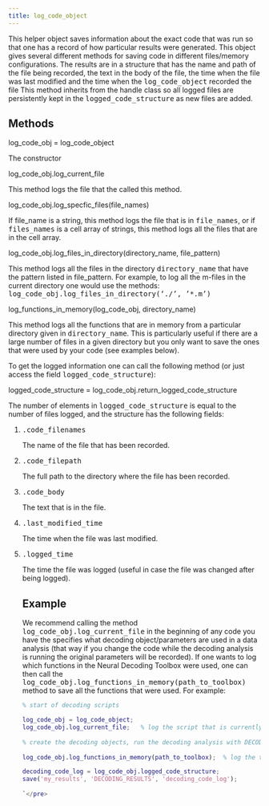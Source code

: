 ---
title: log_code_object
---

<p class="ethan_opening_paragraph" style="padding-bottom: 0% !important;">This helper object saves information about the exact code that was run so that one has a record of how particular results were generated.  This object gives several different methods for saving code in different files/memory configurations. The results are in a structure that has the name and path of the file being recorded, the text in the body of the file, the time when the file was last modified and the time when the <tt>log_code_object</tt> recorded the file This method inherits from the handle class so all logged files are persistently kept in the <tt>logged_code_structure</tt> as new files are added.   


<h2 class="methods_and_properties">Methods</h2>
<p class="ethan_bold_method">log_code_obj = log_code_object</p>
<p class="ethan_method_explanation">The constructor</p>
<p class="ethan_bold_method">log_code_obj.log_current_file</p>
<p class="ethan_method_explanation">This method logs the file that the called this method.</p>
<p class="ethan_bold_method">log_code_obj.log_specfic_files(file_names)</p>
<p class="ethan_method_explanation">If file_name is a string, this method logs the file that is in <tt>file_names</tt>, or if <tt>files_names</tt> is a cell array of strings, this method logs all the files that are in the cell array.</p>
<p class="ethan_bold_method">log_code_obj.log_files_in_directory(directory_name, file_pattern) </p>
<p class="ethan_method_explanation">This method logs all the files in the directory <tt>directory_name</tt> that have the pattern listed in file_pattern.  For example, to log all the m-files in the current directory one would use the methods: <tt>log_code_obj.log_files_in_directory('./', '*.m')</tt> </p>
<p class="ethan_bold_method">log_functions_in_memory(log_code_obj, directory_name)</p>
<p class="ethan_method_explanation">This method logs all the functions that are in memory from a particular directory given in <tt>directory_name</tt>.  This is particularly useful if there are a large number of files in a given directory but you only want to save the ones that were used by your code (see examples below).</p>


To get the logged information one can call the following method (or just access the field <tt>logged_code_structure</tt>):

<p class="ethan_bold_method">logged_code_structure = log_code_obj.return_logged_code_structure </p>
<p class="ethan_method_explanation">The number of elements in <tt>logged_code_structure</tt> is equal to the number of files logged, and the structure has the following fields:  

</p><ol style="padding-left:2em">
<li class="ethan_method_explanation"><tt>.code_filenames</tt>
<p class="ethan_short_input_argument_explanation">The name of the file that has been recorded. </p></li>
<li class="ethan_method_explanation"><tt>.code_filepath</tt>
<p class="ethan_short_input_argument_explanation">The full path to the directory where the file has been recorded. </p></li>
<li class="ethan_method_explanation"><tt>.code_body</tt>
<p class="ethan_short_input_argument_explanation">The text that is in the file. </p></li>
<li class="ethan_method_explanation"><tt>.last_modified_time</tt>
<p class="ethan_short_input_argument_explanation">The time when the file was last modified. </p></li>
<li class="ethan_method_explanation"><tt>.logged_time</tt>
<p class="ethan_short_input_argument_explanation">The time the file was logged (useful in case the file was changed after being logged). </p></li>
<h2 class="methods_and_properties">Example</h2>

We recommend calling the method <tt>log_code_obj.log_current_file</tt> in the beginning of any code you have the specifies what decoding object/parameters are used in a data analysis (that way if you change the code while the decoding analysis is running the original parameters will be recorded). If one wants to log which functions in the Neural Decoding Toolbox were used, one can then call the  <tt>log_code_obj.log_functions_in_memory(path_to_toolbox)</tt> method to save all the functions that were used. For example:

```matlab
% start of decoding scripts

log_code_obj = log_code_object; 
log_code_obj.log_current_file;   % log the script that is currently being run
          
% create the decoding objects, run the decoding analysis with DECODING_RESULTS = cv.run_cv_decoding;
  
log_code_obj.log_functions_in_memory(path_to_toolbox);  % log the functions that were used in the NDT

decoding_code_log = log_code_obj.logged_code_structure;
save('my_results', 'DECODING_RESULTS', 'decoding_code_log');
      
`</pre>         
```
